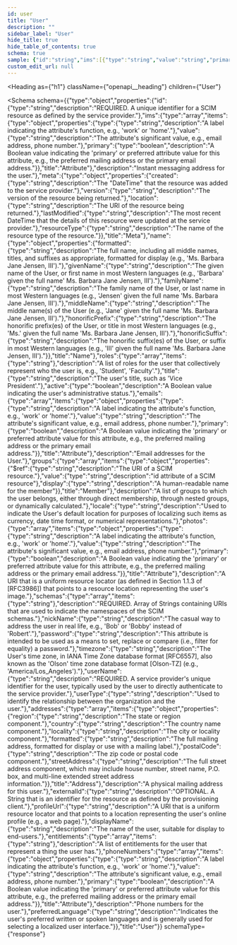 ```yaml
---
id: user
title: "User"
description: ""
sidebar_label: "User"
hide_title: true
hide_table_of_contents: true
schema: true
sample: {"id":"string","ims":[{"type":"string","value":"string","primary":true}],"meta":{"created":"string","version":"string","location":"string","lastModified":"string","resourceType":"string"},"name":{"formatted":"string","givenName":"string","familyName":"string","middleName":"string","honorificPrefix":"string","honorificSuffix":"string"},"roles":["string"],"title":"string","active":true,"emails":[{"type":"string","value":"string","primary":true}],"groups":[{"$ref":"string","value":"string","display":"string"}],"locale":"string","photos":[{"type":"string","value":"string","primary":true}],"schemas":["string"],"nickName":"string","password":"string","timezone":"string","userName":"string","userType":"string","addresses":[{"region":"string","country":"string","locality":"string","formatted":"string","postalCode":"string","streetAddress":"string"}],"externalId":"string","profileUrl":"string","displayName":"string","entitlements":["string"],"phoneNumbers":[{"type":"string","value":"string","primary":true}],"preferredLanguage":"string"}
custom_edit_url: null
---
```



<Heading
  as={"h1"}
  className={"openapi__heading"}
  children={"User"}
>
</Heading>





<Schema
  schema={{"type":"object","properties":{"id":{"type":"string","description":"REQUIRED. A unique identifier for a SCIM resource as defined by the service provider."},"ims":{"type":"array","items":{"type":"object","properties":{"type":{"type":"string","description":"A label indicating the attribute's function, e.g., 'work'             or 'home'."},"value":{"type":"string","description":"The attribute's significant value, e.g., email address, phone             number."},"primary":{"type":"boolean","description":"A Boolean value indicating the 'primary' or preferred attribute             value for this attribute, e.g., the preferred mailing address or the             primary email address."}},"title":"Attribute"},"description":"Instant messaging address for the user."},"meta":{"type":"object","properties":{"created":{"type":"string","description":"The \"DateTime\" that the resource was added to the service provider."},"version":{"type":"string","description":"The version of the resource being returned."},"location":{"type":"string","description":"The URI of the resource being returned."},"lastModified":{"type":"string","description":"The most recent DateTime that the details of this resource were updated at the service provider."},"resourceType":{"type":"string","description":"The name of the resource type of the resource."}},"title":"Meta"},"name":{"type":"object","properties":{"formatted":{"type":"string","description":"The full name, including all middle names, titles, and suffixes             as appropriate, formatted for display (e.g., 'Ms. Barbara Jane Jensen,             III')."},"givenName":{"type":"string","description":"The given name of the User, or first name in most Western             languages (e.g., 'Barbara' given the full name' Ms. Barbara Jane             Jensen, III')."},"familyName":{"type":"string","description":"The family name of the User, or last name in most Western             languages (e.g., 'Jensen' given the full name 'Ms. Barbara Jane Jensen,             III')."},"middleName":{"type":"string","description":"The middle name(s) of the User (e.g., 'Jane' given the full             name 'Ms. Barbara Jane Jensen, III')."},"honorificPrefix":{"type":"string","description":"The honorific prefix(es) of the User, or title in most Western             languages (e.g., 'Ms.' given the full name 'Ms. Barbara Jane Jensen,             III')."},"honorificSuffix":{"type":"string","description":"The honorific suffix(es) of the User, or suffix in most Western             languages (e.g., 'III' given the full name 'Ms. Barbara Jane Jensen,             III')."}},"title":"Name"},"roles":{"type":"array","items":{"type":"string"},"description":"A list of roles for the user that collectively represent who             the user is, e.g., 'Student', 'Faculty'."},"title":{"type":"string","description":"The user's title, such as 'Vice President'."},"active":{"type":"boolean","description":"A Boolean value indicating the user's administrative status."},"emails":{"type":"array","items":{"type":"object","properties":{"type":{"type":"string","description":"A label indicating the attribute's function, e.g., 'work'             or 'home'."},"value":{"type":"string","description":"The attribute's significant value, e.g., email address, phone             number."},"primary":{"type":"boolean","description":"A Boolean value indicating the 'primary' or preferred attribute             value for this attribute, e.g., the preferred mailing address or the             primary email address."}},"title":"Attribute"},"description":"Email addresses for the User."},"groups":{"type":"array","items":{"type":"object","properties":{"$ref":{"type":"string","description":"The URI of a SCIM resource."},"value":{"type":"string","description":"id attribute of a SCIM resource"},"display":{"type":"string","description":"A human-readable name for the member"}},"title":"Member"},"description":"A list of groups to which the user belongs, either through             direct membership, through nested groups, or dynamically calculated."},"locale":{"type":"string","description":"Used to indicate the User's default location for purposes             of localizing such items as currency, date time format, or numerical             representations."},"photos":{"type":"array","items":{"type":"object","properties":{"type":{"type":"string","description":"A label indicating the attribute's function, e.g., 'work'             or 'home'."},"value":{"type":"string","description":"The attribute's significant value, e.g., email address, phone             number."},"primary":{"type":"boolean","description":"A Boolean value indicating the 'primary' or preferred attribute             value for this attribute, e.g., the preferred mailing address or the             primary email address."}},"title":"Attribute"},"description":"A URI that is a uniform resource locator (as defined in Section             1.1.3 of [RFC3986]) that points to a resource location representing             the user's image."},"schemas":{"type":"array","items":{"type":"string"},"description":"REQUIRED. Array of Strings containing URIs that are used to indicate the namespaces of the SCIM schemas."},"nickName":{"type":"string","description":"The casual way to address the user in real life, e.g.,             'Bob' or 'Bobby' instead of 'Robert'."},"password":{"type":"string","description":"This attribute is intended to be used as a means to set, replace             or compare (i.e., filter for equality) a password."},"timezone":{"type":"string","description":"The User's time zone, in IANA Time Zone database format [RFC6557],             also known as the 'Olson' time zone database format [Olson-TZ] (e.g.,             'America/Los_Angeles')."},"userName":{"type":"string","description":"REQUIRED. A service provider's unique identifier for the user,             typically used by the user to directly authenticate to the service provider."},"userType":{"type":"string","description":"Used to identify the relationship between the organization and the user."},"addresses":{"type":"array","items":{"type":"object","properties":{"region":{"type":"string","description":"The state or region component."},"country":{"type":"string","description":"The country name component."},"locality":{"type":"string","description":"The city or locality component."},"formatted":{"type":"string","description":"The full mailing address, formatted for display or use with             a mailing label."},"postalCode":{"type":"string","description":"The zip code or postal code component."},"streetAddress":{"type":"string","description":"The full street address component, which may include house             number, street name, P.O. box, and multi-line extended street address             information."}},"title":"Address"},"description":"A physical mailing address for this user."},"externalId":{"type":"string","description":"OPTIONAL. A String that is an identifier for the resource as defined by the provisioning client."},"profileUrl":{"type":"string","description":"A URI that is a uniform resource locator and that points to             a location representing the user's online profile (e.g., a web page)."},"displayName":{"type":"string","description":"The name of the user, suitable for display to end-users."},"entitlements":{"type":"array","items":{"type":"string"},"description":"A list of entitlements for the user that represent a thing the user has."},"phoneNumbers":{"type":"array","items":{"type":"object","properties":{"type":{"type":"string","description":"A label indicating the attribute's function, e.g., 'work'             or 'home'."},"value":{"type":"string","description":"The attribute's significant value, e.g., email address, phone             number."},"primary":{"type":"boolean","description":"A Boolean value indicating the 'primary' or preferred attribute             value for this attribute, e.g., the preferred mailing address or the             primary email address."}},"title":"Attribute"},"description":"Phone numbers for the user."},"preferredLanguage":{"type":"string","description":"Indicates the user's preferred written or spoken languages and is generally used for selecting a localized user interface."}},"title":"User"}}
  schemaType={"response"}
>
  
</Schema>
            